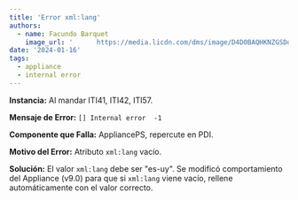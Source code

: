 ```yaml
---
title: 'Error xml:lang'
authors:
  - name: Facundo Barquet
    image_url: '      https://media.licdn.com/dms/image/D4D0BAQHKNZGSDdC7Jg/company-logo_200_200/0/1694532758329/salud_uy_logo?e=1713398400&v=beta&t=yfatnB73w8Eh8mNdKcWBeww-XC13waeT3tvksGtBrSY'
date: '2024-01-16'
tags:
  - appliance
  - internal error
---
```


**Instancia:** Al mandar ITI41, ITI42, ITI57.

**Mensaje de Error:** `[] Internal error  -1`

**Componente que Falla:** AppliancePS, repercute en PDI.

**Motivo del Error:** Atributo `xml:lang` vacío.

**Solución:** El valor `xml:lang` debe ser "es-uy". Se modificó comportamiento del Appliance (v9.0) para que si `xml:lang` viene vacío, rellene automáticamente con el valor correcto.
